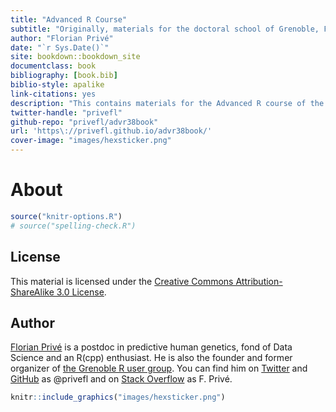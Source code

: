 ```yaml
--- 
title: "Advanced R Course"
subtitle: "Originally, materials for the doctoral school of Grenoble, France"
author: "Florian Privé"
date: "`r Sys.Date()`"
site: bookdown::bookdown_site
documentclass: book
bibliography: [book.bib]
biblio-style: apalike
link-citations: yes
description: "This contains materials for the Advanced R course of the doctoral school of Grenoble, France."
twitter-handle: "privefl"
github-repo: "privefl/advr38book"
url: 'https\://privefl.github.io/advr38book/'
cover-image: "images/hexsticker.png"
---
```



# About {-}

```r
source("knitr-options.R")
# source("spelling-check.R")
```

## License {-}

This material is licensed under the [Creative Commons Attribution-ShareAlike 3.0 License](http://creativecommons.org/licenses/by-sa/3.0/). 

## Author {-}

[Florian Privé](https://privefl.github.io/) is a postdoc in predictive human genetics, fond of Data Science and an R(cpp) enthusiast. He is also the founder and  former organizer of [the Grenoble R user group](https://r-in-grenoble.github.io/). You can find him on [Twitter](https://twitter.com/privefl) and [GitHub](https://github.com/privefl) as \@privefl and on [Stack Overflow](https://stackoverflow.com/users/6103040/f-priv%c3%a9) as F. Privé.

```r
knitr::include_graphics("images/hexsticker.png")
```

